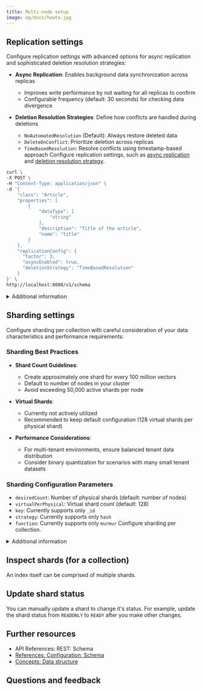 ```yaml
---
title: Multi-node setup
image: og/docs/howto.jpg
---
```



## Replication settings


<RaftRFChangeWarning />

Configure replication settings with advanced options for async replication and sophisticated deletion resolution strategies:

- **Async Replication**: Enables background data synchronization across replicas
  - Improves write performance by not waiting for all replicas to confirm
  - Configurable frequency (default: 30 seconds) for checking data divergence

- **Deletion Resolution Strategies**: Define how conflicts are handled during deletions
  - `NoAutomatedResolution` (Default): Always restore deleted data
  - `DeleteOnConflict`: Prioritize deletion across replicas
  - `TimeBasedResolution`: Resolve conflicts using timestamp-based approach
Configure replication settings, such as [async replication](/deploy/configuration/replication.md#async-replication-settings) and [deletion resolution strategy](../concepts/replication-architecture/consistency.md#deletion-resolution-strategies).

<Tabs groupId="languages">
  <TabItem value="py" label="Python">
    <FilteredTextBlock
      text={PyCode}
      startMarker="# START AllReplicationSettings"
      endMarker="# END AllReplicationSettings"
      language="py"
      docRefs={[
        "weaviate.collections.classes.html#weaviate.collections.classes.config.Configure"
      ]}
    />
  </TabItem>


<TabItem value="js" label="JS/TS">
  <FilteredTextBlock
    text={TSCode}
    startMarker="// START AllReplicationSettings"
    endMarker="// END AllReplicationSettings"
    language="ts"
  />
</TabItem>

<TabItem value="java" label="Java">
  <FilteredTextBlock
    text={JavaReplicationCode}
    startMarker="// START AllReplicationSettings"
    endMarker="// END AllReplicationSettings"
    language="java"
  />
</TabItem>

<TabItem value="go" label="Go">
  <FilteredTextBlock
    text={GoCode}
    startMarker="// START AllReplicationSettings"
    endMarker="// END AllReplicationSettings"
    language="gonew"
  />
</TabItem>

  <TabItem value="curl" label="cURL">

```bash
curl \
-X POST \
-H "Content-Type: application/json" \
-d '{
    "class": "Article",
    "properties": [
        {
            "dataType": [
                "string"
            ],
            "description": "Title of the article",
            "name": "title"
        }
    ],
    "replicationConfig": {
      "factor": 3,
      "asyncEnabled": true,
      "deletionStrategy": "TimeBasedResolution"
    }
}' \
http://localhost:8080/v1/schema
```

</TabItem>
</Tabs>

<details>
  <summary>
     Additional information
  </summary>

To use replication factors greater than one, use a [multi-node deployment](/deploy/installation-guides/docker-installation.md#multi-node-configuration).

For details on the configuration parameters, see the following:

- [Replication](/weaviate/config-refs/collections.mdx#replication)

</details>

## Sharding settings

Configure sharding per collection with careful consideration of your data characteristics and performance requirements:

### Sharding Best Practices

- **Shard Count Guidelines**:
  - Create approximately one shard for every 100 million vectors
  - Default to number of nodes in your cluster
  - Avoid exceeding 50,000 active shards per node

- **Virtual Shards**:
  - Currently not actively utilized
  - Recommended to keep default configuration (128 virtual shards per physical shard)

- **Performance Considerations**:
  - For multi-tenant environments, ensure balanced tenant data distribution
  - Consider binary quantization for scenarios with many small tenant datasets

### Sharding Configuration Parameters
- `desiredCount`: Number of physical shards (default: number of nodes)
- `virtualPerPhysical`: Virtual shard count (default: 128)
- `key`: Currently supports only `_id`
- `strategy`: Currently supports only `hash`
- `function`: Currently supports only `murmur`
Configure sharding per collection.

<Tabs groupId="languages">
  <TabItem value="py" label="Python">
    <FilteredTextBlock
      text={PyCode}
      startMarker="# START ShardingSettings"
      endMarker="# END ShardingSettings"
      language="py"
    />
  </TabItem>


<TabItem value="js" label="JS/TS">
  <FilteredTextBlock
    text={TSCode}
    startMarker="// START ShardingSettings"
    endMarker="// END ShardingSettings"
    language="ts"
  />
</TabItem>


<TabItem value="java" label="Java">
  <FilteredTextBlock
    text={JavaReplicationCode}
    startMarker="// START ShardingSettings"
    endMarker="// END ShardingSettings"
    language="java"
  />
</TabItem>

<TabItem value="go" label="Go">
  <FilteredTextBlock
    text={GoCode}
    startMarker="// START ShardingSettings"
    endMarker="// END ShardingSettings"
    language="gonew"
  />
</TabItem>

</Tabs>

<details>
  <summary>
     Additional information
  </summary>

For details on the configuration parameters, see the following:

- [Sharding](/weaviate/config-refs/collections.mdx#sharding)


## Advanced Configuration Example

Demonstrate a comprehensive configuration combining replication and sharding:

<Tabs groupId="languages">
  <TabItem value="py" label="Python">
    <FilteredTextBlock
      text={`
# Comprehensive Weaviate Collection Configuration
replication_config = Configure.replication(
    factor=3,             # Number of replicas
    async_enabled=True,   # Background replication
    deletion_strategy=ReplicationDeletionStrategy.TIME_BASED_RESOLUTION
)

sharding_config = Configure.sharding(
    desired_count=4,      # Number of physical shards
    virtual_per_physical=128  # Virtual shard configuration
)

client.collections.create(
    name="MyCollection",
    vectorizer_config=vectorizer,
    replication_config=replication_config,
    sharding_config=sharding_config
)`}
      language="py"
    />
  </TabItem>
</Tabs>

### Configuration Recommendations

- Use a minimum of 3 nodes for high availability
- Set replication factor to 3 in production environments
- Configure shards based on expected data size and write performance requirements
- Enable async replication for improved performance
</details>

## Inspect shards (for a collection)

An index itself can be comprised of multiple shards.


<CodeSchemaShardsGet />

## Update shard status

You can manually update a shard to change it's status. For example, update the shard status from `READONLY` to `READY` after you make other changes.


<CodeSchemaShardsUpdate />

## Further resources

- <SkipLink href="/weaviate/api/rest#tag/schema/post/schema">API References: REST: Schema</SkipLink>
- [References: Configuration: Schema](/weaviate/config-refs/collections.mdx)
- [Concepts: Data structure](../concepts/data.md)

## Questions and feedback


<DocsFeedback />